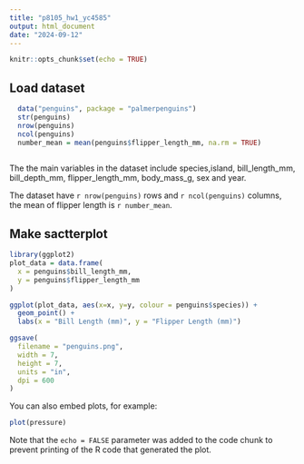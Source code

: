 ```yaml
---
title: "p8105_hw1_yc4585"
output: html_document
date: "2024-09-12"
---
```


```r
knitr::opts_chunk$set(echo = TRUE)
```

## Load dataset
```r
  data("penguins", package = "palmerpenguins")
  str(penguins)
  nrow(penguins)
  ncol(penguins)
  number_mean = mean(penguins$flipper_length_mm, na.rm = TRUE)
  
```
        
  The the main variables in the dataset include species,island, bill_length_mm, bill_depth_mm, flipper_length_mm, body_mass_g, sex and year.


  The dataset have `r nrow(penguins)` rows and `r ncol(penguins)` columns, the mean of flipper length is `r number_mean`.

## Make sactterplot
```r
library(ggplot2)
plot_data = data.frame(
  x = penguins$bill_length_mm,
  y = penguins$flipper_length_mm
)

ggplot(plot_data, aes(x=x, y=y, colour = penguins$species)) + 
  geom_point() +
  labs(x = "Bill Length (mm)", y = "Flipper Length (mm)")

ggsave(
  filename = "penguins.png", 
  width = 7,                     
  height = 7,                    
  units = "in",                   
  dpi = 600                      
)
```


You can also embed plots, for example:

```r
plot(pressure)
```

Note that the `echo = FALSE` parameter was added to the code chunk to prevent printing of the R code that generated the plot.
